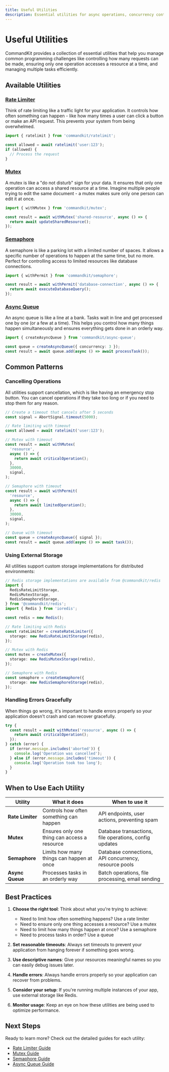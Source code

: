 ```yaml
---
title: Useful Utilities
description: Essential utilities for async operations, concurrency control, and resource management
---
```


# Useful Utilities

CommandKit provides a collection of essential utilities that help you manage common programming challenges like controlling how many requests can be made, ensuring only one operation accesses a resource at a time, and managing multiple tasks efficiently.

## Available Utilities

### [Rate Limiter](./01-ratelimit.mdx)

Think of rate limiting like a traffic light for your application. It controls how often something can happen - like how many times a user can click a button or make an API request. This prevents your system from being overwhelmed.

```typescript
import { ratelimit } from 'commandkit/ratelimit';

const allowed = await ratelimit('user:123');
if (allowed) {
  // Process the request
}
```

### [Mutex](./02-mutex.mdx)

A mutex is like a "do not disturb" sign for your data. It ensures that only one operation can access a shared resource at a time. Imagine multiple people trying to edit the same document - a mutex makes sure only one person can edit it at once.

```typescript
import { withMutex } from 'commandkit/mutex';

const result = await withMutex('shared-resource', async () => {
  return await updateSharedResource();
});
```

### [Semaphore](./03-semaphore.mdx)

A semaphore is like a parking lot with a limited number of spaces. It allows a specific number of operations to happen at the same time, but no more. Perfect for controlling access to limited resources like database connections.

```typescript
import { withPermit } from 'commandkit/semaphore';

const result = await withPermit('database-connection', async () => {
  return await executeDatabaseQuery();
});
```

### [Async Queue](./04-async-queue.mdx)

An async queue is like a line at a bank. Tasks wait in line and get processed one by one (or a few at a time). This helps you control how many things happen simultaneously and ensures everything gets done in an orderly way.

```typescript
import { createAsyncQueue } from 'commandkit/async-queue';

const queue = createAsyncQueue({ concurrency: 3 });
const result = await queue.add(async () => await processTask());
```

## Common Patterns

### Cancelling Operations

All utilities support cancellation, which is like having an emergency stop button. You can cancel operations if they take too long or if you need to stop them for any reason.

```typescript
// Create a timeout that cancels after 5 seconds
const signal = AbortSignal.timeout(5000);

// Rate limiting with timeout
const allowed = await ratelimit('user:123');

// Mutex with timeout
const result = await withMutex(
  'resource',
  async () => {
    return await criticalOperation();
  },
  30000,
  signal,
);

// Semaphore with timeout
const result = await withPermit(
  'resource',
  async () => {
    return await limitedOperation();
  },
  30000,
  signal,
);

// Queue with timeout
const queue = createAsyncQueue({ signal });
const result = await queue.add(async () => await task());
```

### Using External Storage

All utilities support custom storage implementations for distributed environments:

```typescript
// Redis storage implementations are available from @commandkit/redis
import {
  RedisRateLimitStorage,
  RedisMutexStorage,
  RedisSemaphoreStorage,
} from '@commandkit/redis';
import { Redis } from 'ioredis';

const redis = new Redis();

// Rate limiting with Redis
const rateLimiter = createRateLimiter({
  storage: new RedisRateLimitStorage(redis),
});

// Mutex with Redis
const mutex = createMutex({
  storage: new RedisMutexStorage(redis),
});

// Semaphore with Redis
const semaphore = createSemaphore({
  storage: new RedisSemaphoreStorage(redis),
});
```

### Handling Errors Gracefully

When things go wrong, it's important to handle errors properly so your application doesn't crash and can recover gracefully.

```typescript
try {
  const result = await withMutex('resource', async () => {
    return await criticalOperation();
  });
} catch (error) {
  if (error.message.includes('aborted')) {
    console.log('Operation was cancelled');
  } else if (error.message.includes('timeout')) {
    console.log('Operation took too long');
  }
}
```

## When to Use Each Utility

| Utility          | What it does                                 | When to use it                                         |
| ---------------- | -------------------------------------------- | ------------------------------------------------------ |
| **Rate Limiter** | Controls how often something can happen      | API endpoints, user actions, preventing spam           |
| **Mutex**        | Ensures only one thing can access a resource | Database transactions, file operations, config updates |
| **Semaphore**    | Limits how many things can happen at once    | Database connections, API concurrency, resource pools  |
| **Async Queue**  | Processes tasks in an orderly way            | Batch operations, file processing, email sending       |

## Best Practices

1. **Choose the right tool**: Think about what you're trying to achieve:
   - Need to limit how often something happens? Use a rate limiter
   - Need to ensure only one thing accesses a resource? Use a mutex
   - Need to limit how many things happen at once? Use a semaphore
   - Need to process tasks in order? Use a queue

2. **Set reasonable timeouts**: Always set timeouts to prevent your application from hanging forever if something goes wrong.

3. **Use descriptive names**: Give your resources meaningful names so you can easily debug issues later.

4. **Handle errors**: Always handle errors properly so your application can recover from problems.

5. **Consider your setup**: If you're running multiple instances of your app, use external storage like Redis.

6. **Monitor usage**: Keep an eye on how these utilities are being used to optimize performance.

## Next Steps

Ready to learn more? Check out the detailed guides for each utility:

- [Rate Limiter Guide](./01-ratelimit.mdx)
- [Mutex Guide](./02-mutex.mdx)
- [Semaphore Guide](./03-semaphore.mdx)
- [Async Queue Guide](./04-async-queue.mdx)
